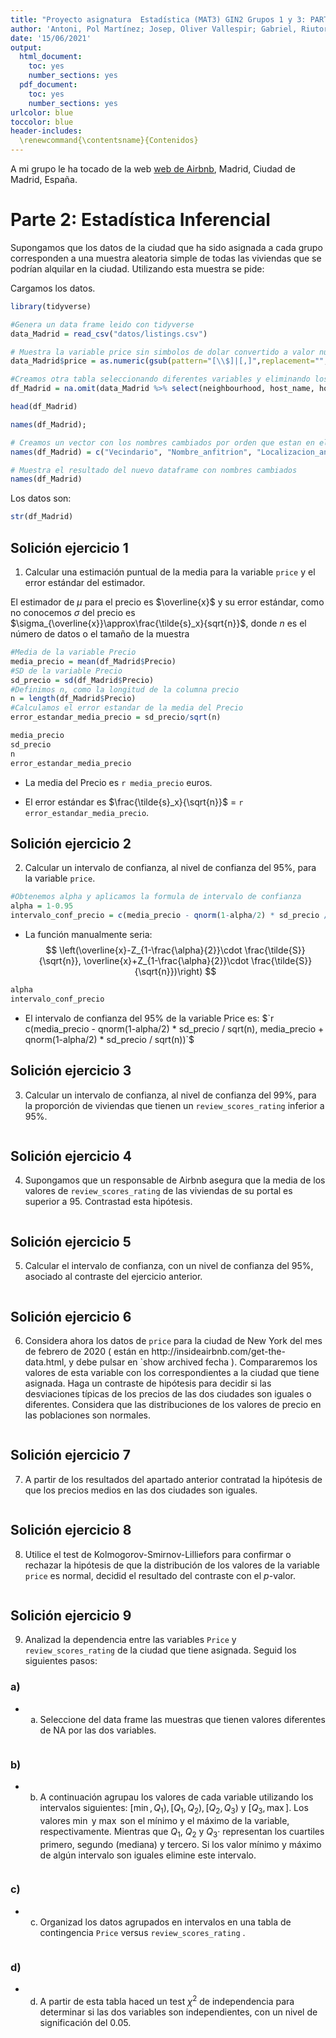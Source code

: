 ```yaml
---
title: "Proyecto asignatura  Estadística (MAT3) GIN2 Grupos 1 y 3: PARTE 2. CUrso 2020-2021"
author: 'Antoni, Pol Martínez; Josep, Oliver Vallespir; Gabriel, Riutort Álvarez; Jorge, Oliveras Hidalgo'
date: '15/06/2021'
output:
  html_document: 
    toc: yes
    number_sections: yes
  pdf_document: 
    toc: yes
    number_sections: yes
urlcolor: blue
toccolor: blue
header-includes:
  \renewcommand{\contentsname}{Contenidos}
---
```


A mi grupo le ha tocado de la web [web de Airbnb](http://insideairbnb.com/get-the-data.html), Madrid, Ciudad de Madrid, España.


# Parte 2: Estadística Inferencial

Supongamos  que los datos de la ciudad que ha sido asignada a cada grupo corresponden a una muestra
aleatoria simple de todas las viviendas que se podrían alquilar en la ciudad.
Utilizando esta muestra se pide:

Cargamos los datos.

```r
library(tidyverse)
```

```r
#Genera un data frame leido con tidyverse
data_Madrid = read_csv("datos/listings.csv")

# Muestra la variable price sin simbolos de dolar convertido a valor numerico
data_Madrid$price = as.numeric(gsub(pattern="[\\$]|[,]",replacement="",data_Madrid$price))

#Creamos otra tabla seleccionando diferentes variables y eliminando los valores NA
df_Madrid = na.omit(data_Madrid %>% select(neighbourhood, host_name, host_location, price, id, bedrooms, beds, host_total_listings_count, accommodates, maximum_nights, review_scores_rating))

head(df_Madrid)

names(df_Madrid);

# Creamos un vector con los nombres cambiados por orden que estan en el df_Madrid
names(df_Madrid) = c("Vecindario", "Nombre_anfitrion", "Localizacion_anfitrion", "Precio", "ID", "Dormitorios", "Camas", "Recuento_total_listado_anfitrion", "Acomodados", "Maximo_de_noches", "Ratio_de_Revisiones_Puntuaciones");

# Muestra el resultado del nuevo dataframe con nombres cambiados
names(df_Madrid)
```
Los datos son:
```r
str(df_Madrid)
```


## Solición ejercicio 1

1. Calcular una estimación puntual de la media para la variable `price` y el error estándar del estimador.

El estimador de $\mu$ para el precio es $\overline{x}$ y su error estándar, como no conocemos $\sigma$ del precio es $\sigma_{\overline{x}}\approx\frac{\tilde{s}_x}{sqrt{n}}$, donde $n$ es el número de datos o el tamaño de la muestra

```r
#Media de la variable Precio
media_precio = mean(df_Madrid$Precio)
#SD de la variable Precio
sd_precio = sd(df_Madrid$Precio)
#Definimos n, como la longitud de la columna precio
n = length(df_Madrid$Precio)
#Calculamos el error estandar de la media del Precio
error_estandar_media_precio = sd_precio/sqrt(n)
```

```r
media_precio
sd_precio
n
error_estandar_media_precio
```

-   La media del Precio es `r media_precio` euros.

-   El error estándar es $\frac{\tilde{s}_x}{\sqrt{n}}$ = `r error_estandar_media_precio`.



## Solición ejercicio 2

2. Calcular un intervalo de confianza, al nivel de confianza del 95\%, para la variable `price`.

```r
#Obtenemos alpha y aplicamos la formula de intervalo de confianza
alpha = 1-0.95
intervalo_conf_precio = c(media_precio - qnorm(1-alpha/2) * sd_precio / sqrt(n), media_precio + qnorm(1-alpha/2) * sd_precio / sqrt(n))
```

-   La función manualmente seria:
$$
\left(\overline{x}-Z_{1-\frac{\alpha}{2}}\cdot \frac{\tilde{S}}{\sqrt{n}},
\overline{x}+Z_{1-\frac{\alpha}{2}}\cdot \frac{\tilde{S}}{\sqrt{n}})\right)
$$
```r
alpha
intervalo_conf_precio
```

-   El intervalo de confianza del 95% de la variable Price es: $`r c(media_precio - qnorm(1-alpha/2) * sd_precio / sqrt(n), media_precio + qnorm(1-alpha/2) * sd_precio / sqrt(n))`$



## Solición ejercicio 3

3. Calcular un intervalo de confianza, al nivel de confianza del 99\%, para la
proporción de viviendas que tienen un `review_scores_rating` inferior a 95\%.

```r
```




## Solición ejercicio 4

4. Supongamos que un responsable de Airbnb asegura que la media de los valores de `review_scores_rating`
de las viviendas de su portal es superior a 95. Contrastad esta hipótesis.

```r

```



## Solición ejercicio 5

5. Calcular el intervalo de confianza, con un nivel de confianza del 95\%, asociado al contraste del ejercicio anterior.

```r

```



## Solición ejercicio 6

6. Considera ahora los datos de `price` para la ciudad de New York del mes de febrero de 2020 ( están en http://insideairbnb.com/get-the-data.html, y debe pulsar en `show archived fecha ). Compararemos los valores de esta variable con los correspondientes a la ciudad que tiene asignada.
Haga un contraste de hipótesis para decidir si las desviaciones típicas de los precios de las dos ciudades son iguales o diferentes. Considera que las distribuciones de los valores de precio en las poblaciones son normales.

```r

```



## Solición ejercicio 7

7. A partir de los resultados del apartado anterior contratad la hipótesis de que los precios medios en las dos ciudades son iguales.

```r

```



## Solición ejercicio 8

8. Utilice el test de Kolmogorov-Smirnov-Lilliefors para confirmar o rechazar la hipótesis de que la distribución de los valores de la variable `price` es normal, decidid el resultado del contraste  con el $p$-valor.

```r

```



## Solición ejercicio 9

9. Analizad  la dependencia entre las variables `Price` y `review_scores_rating` de la ciudad que tiene asignada. Seguid los siguientes pasos:

### a)
-   a) Seleccione del data frame las muestras que tienen valores diferentes de NA por las dos variables.
    
```r

```

### b)
-   b) A continuación agrupau los valores de cada variable utilizando los intervalos siguientes: $[ \min, Q_1), [Q_1, Q_2), [Q_2, Q_3)$ y $[Q_3, \max]$.
Los valores $\min$ y $\max$ son el mínimo y el máximo de la variable, respectivamente. Mientras que $Q_1$, $Q_2$ y $Q_3$· representan los cuartiles primero, segundo (mediana) y tercero. Si los valor mínimo y máximo de algún intervalo son iguales elimine este intervalo.

```r

```

### c)
-   c) Organizad los datos agrupados en intervalos en una tabla de contingencia `Price` versus `review_scores_rating` .
    
```r

```

### d)
-   d) A partir de esta tabla haced un test $\chi^2$ de independencia para determinar si las dos variables son independientes, con un nivel de significación del 0.05.
    
```r

```